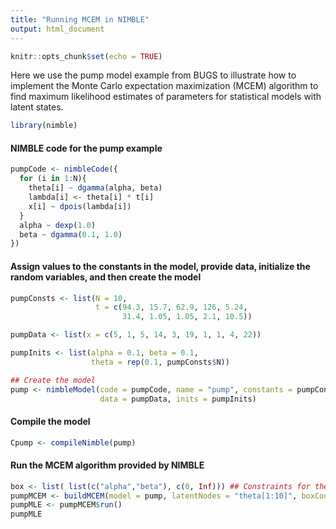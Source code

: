```yaml
---
title: "Running MCEM in NIMBLE"
output: html_document
---
```


```r
knitr::opts_chunk$set(echo = TRUE)
```

Here we use the pump model example from BUGS to illustrate how to implement the Monte Carlo expectation maximization (MCEM) algorithm to find maximum likelihood estimates of parameters for statistical models with latent states. 

```r
library(nimble)
```

#### NIMBLE code for the pump example 

```r
pumpCode <- nimbleCode({ 
  for (i in 1:N){
    theta[i] ~ dgamma(alpha, beta)
    lambda[i] <- theta[i] * t[i]
    x[i] ~ dpois(lambda[i])
  }
  alpha ~ dexp(1.0)
  beta ~ dgamma(0.1, 1.0)
})
```

#### Assign values to the constants in the model, provide data, initialize the random variables, and then create the model

```r
pumpConsts <- list(N = 10,
                   t = c(94.3, 15.7, 62.9, 126, 5.24,
                         31.4, 1.05, 1.05, 2.1, 10.5))

pumpData <- list(x = c(5, 1, 5, 14, 3, 19, 1, 1, 4, 22))

pumpInits <- list(alpha = 0.1, beta = 0.1,
                  theta = rep(0.1, pumpConsts$N))

## Create the model
pump <- nimbleModel(code = pumpCode, name = "pump", constants = pumpConsts,
                    data = pumpData, inits = pumpInits)

```

#### Compile the model

```r
Cpump <- compileNimble(pump)
```


#### Run the MCEM algorithm provided by NIMBLE

```r
box <- list( list(c("alpha","beta"), c(0, Inf))) ## Constraints for the parameters
pumpMCEM <- buildMCEM(model = pump, latentNodes = "theta[1:10]", boxConstraints = box)
pumpMLE <- pumpMCEM$run()
pumpMLE
```
